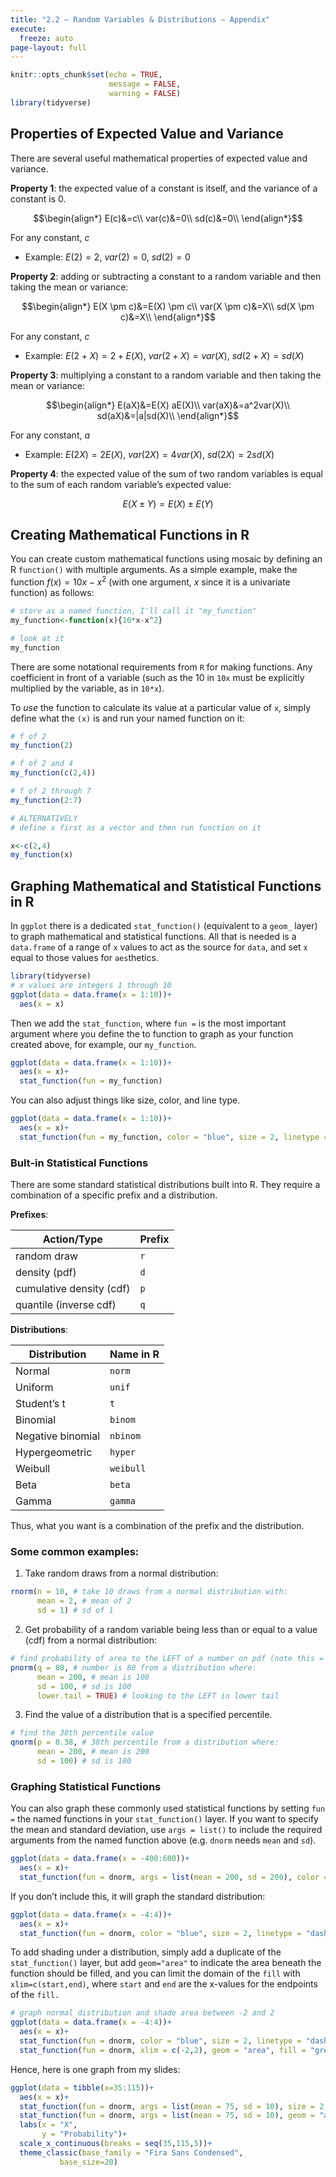 ```yaml
---
title: "2.2 — Random Variables & Distributions — Appendix"
execute:
  freeze: auto
page-layout: full
---
```


```r
knitr::opts_chunk$set(echo = TRUE,
                      message = FALSE,
                      warning = FALSE)
library(tidyverse)
```

## Properties of Expected Value and Variance

There are several useful mathematical properties of expected value and variance.

**Property 1**: the expected value of a constant is itself, and the variance of a constant is 0.

$$\begin{align*}
E(c)&=c\\
var(c)&=0\\
sd(c)&=0\\
\end{align*}$$

For any constant, $c$

- Example: $E(2)=2$, $var(2)=0$, $sd(2)=0$

**Property 2**: adding or subtracting a constant to a random variable and then taking the mean or variance:

$$\begin{align*}
E(X \pm c)&=E(X) \pm c\\
var(X \pm c)&=X\\
sd(X \pm c)&=X\\
\end{align*}$$

For any constant, $c$

- Example: $E(2+X)=2+E(X)$, $var(2+X)=var(X)$, $sd(2+X)=sd(X)$

**Property 3**: multiplying a constant to a random variable and then taking the mean or variance:

$$\begin{align*}
E(aX)&=E(X) aE(X)\\
var(aX)&=a^2var(X)\\
sd(aX)&=|a|sd(X)\\
\end{align*}$$

For any constant, $a$

- Example: $E(2X)=2E(X)$, $var(2X)=4var(X)$, $sd(2X)=2sd(X)$

**Property 4**: the expected value of the sum of two random variables is equal to the sum of each random variable's expected value:

$$E(X \pm Y)=E(X) \pm E(Y)$$

## Creating Mathematical Functions in R

You can create custom mathematical functions using mosaic by defining an R `function()` with multiple arguments. As a simple example, make the function $f(x) = 10x-x^2$ (with one argument, $x$ since it is a univariate function) as follows:

```r
# store as a named function, I'll call it "my_function"
my_function<-function(x){10*x-x^2}

# look at it
my_function

```

There are some notational requirements from `R` for making functions. Any coefficient in front of a variable (such as the 10 in `10x` must be explicitly multiplied by the variable, as in `10*x`).

To *use* the function to calculate its value at a particular value of `x`, simply define what the `(x)` is and run your named function on it:

```r
# f of 2 
my_function(2)

# f of 2 and 4
my_function(c(2,4))

# f of 2 through 7
my_function(2:7)

# ALTERNATIVELY
# define x first as a vector and then run function on it

x<-c(2,4)
my_function(x)
```

## Graphing Mathematical and Statistical Functions in R

In `ggplot` there is a dedicated `stat_function()` (equivalent to a `geom_` layer) to graph mathematical and statistical functions. All that is needed is a `data.frame` of a range of `x` values to act as the source for `data`, and set `x` equal to those values for `aes`thetics.

```r
library(tidyverse)
# x values are integers 1 through 10
ggplot(data = data.frame(x = 1:10))+
  aes(x = x)
```

Then we add the `stat_function`, where `fun =` is the most important argument where you define the to function to graph as your function created above, for example, our `my_function`. 

```r
ggplot(data = data.frame(x = 1:10))+
  aes(x = x)+
  stat_function(fun = my_function) 
```

You can also adjust things like size, color, and line type.

```r
ggplot(data = data.frame(x = 1:10))+
  aes(x = x)+
  stat_function(fun = my_function, color = "blue", size = 2, linetype = "dashed") 
```

### Bult-in Statistical Functions

There are some standard statistical distributions built into R. They require a combination of a specific prefix and a distribution. 

**Prefixes**:

| Action/Type | Prefix |
|--------|--------|
| random draw | `r` |
| density (pdf) | `d` |  
| cumulative density (cdf)    | `p`    |
| quantile (inverse cdf) | `q` |

**Distributions**:

| Distribution | Name in R |
|--------|--------|
| Normal | `norm` |
| Uniform | `unif` |  
| Student's t    | `t`    |
| Binomial    | `binom`    |
| Negative binomial    | `nbinom`    |
| Hypergeometric    | `hyper`    |
| Weibull    | `weibull`    |
| Beta    | `beta`    |
| Gamma    | `gamma`    |

Thus, what you want is a combination of the prefix and the distribution.

### Some common examples:

1. Take random draws from a normal distribution: 

```r
rnorm(n = 10, # take 10 draws from a normal distribution with:
      mean = 2, # mean of 2
      sd = 1) # sd of 1
```

2. Get probability of a random variable being less than or equal to a value (cdf) from a normal distribution: 

```r
# find probability of area to the LEFT of a number on pdf (note this = cdf of that number!)
pnorm(q = 80, # number is 80 from a distribution where: 
      mean = 200, # mean is 100
      sd = 100, # sd is 100
      lower.tail = TRUE) # looking to the LEFT in lower tail
```

3. Find the value of a distribution that is a specified percentile. 

```r
# find the 38th percentile value
qnorm(p = 0.38, # 38th percentile from a distribution where:
      mean = 200, # mean is 200
      sd = 100) # sd is 100
```

### Graphing Statistical Functions

You can also graph these commonly used statistical functions by setting `fun = ` the named functions in your `stat_function()` layer. If you want to specify the mean and standard deviation, use `args = list()` to include the required arguments from the named function above (e.g. `dnorm` needs `mean` and `sd`). 

```r
ggplot(data = data.frame(x = -400:600))+
  aes(x = x)+
  stat_function(fun = dnorm, args = list(mean = 200, sd = 200), color = "blue", size = 2, linetype = "dashed") 
```

If you don't include this, it will graph the standard distribution:

```r
ggplot(data = data.frame(x = -4:4))+
  aes(x = x)+
  stat_function(fun = dnorm, color = "blue", size = 2, linetype = "dashed") 
```

To add shading under a distribution, simply add a duplicate of the `stat_function()` layer, but add `geom="area"` to indicate the area beneath the function should be filled, and you can limit the domain of the `fill` with `xlim=c(start,end)`, where `start` and `end` are the x-values for the endpoints of the `fill.`

```r
# graph normal distribution and shade area between -2 and 2
ggplot(data = data.frame(x = -4:4))+
  aes(x = x)+
  stat_function(fun = dnorm, color = "blue", size = 2, linetype = "dashed")+
  stat_function(fun = dnorm, xlim = c(-2,2), geom = "area", fill = "green", alpha=0.5)
```

Hence, here is one graph from my slides:

```r

ggplot(data = tibble(x=35:115))+
  aes(x = x)+
  stat_function(fun = dnorm, args = list(mean = 75, sd = 10), size = 2, color="blue")+
  stat_function(fun = dnorm, args = list(mean = 75, sd = 10), geom = "area", xlim = c(65,85), fill="blue", alpha=0.5)+
  labs(x = "X",
       y = "Probability")+
  scale_x_continuous(breaks = seq(35,115,5))+
  theme_classic(base_family = "Fira Sans Condensed",
           base_size=20)
```